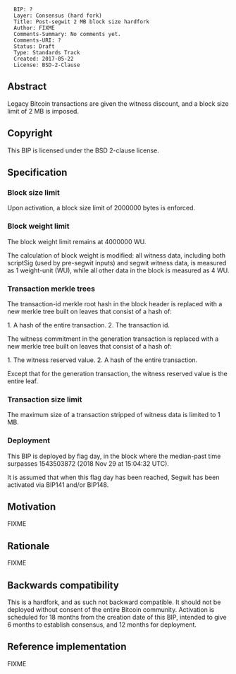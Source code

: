 <pre>
  BIP: ?
  Layer: Consensus (hard fork)
  Title: Post-segwit 2 MB block size hardfork
  Author: FIXME
  Comments-Summary: No comments yet.
  Comments-URI: ?
  Status: Draft
  Type: Standards Track
  Created: 2017-05-22
  License: BSD-2-Clause
</pre>

==Abstract==

Legacy Bitcoin transactions are given the witness discount, and a block size limit of 2 MB is imposed.

==Copyright==

This BIP is licensed under the BSD 2-clause license.

==Specification==

===Block size limit===

Upon activation, a block size limit of 2000000 bytes is enforced.

===Block weight limit===

The block weight limit remains at 4000000 WU.

The calculation of block weight is modified:
all witness data, including both scriptSig (used by pre-segwit inputs) and segwit witness data, is measured as 1 weight-unit (WU), while all other data in the block is measured as 4 WU.

===Transaction merkle trees===

The transaction-id merkle root hash in the block header is replaced with a new merkle tree built on leaves that consist of a hash of:

1. A hash of the entire transaction.
2. The transaction id.

The witness commitment in the generation transaction is replaced with a new merkle tree built on leaves that consist of a hash of:

1. The witness reserved value.
2. A hash of the entire transaction.

Except that for the generation transaction, the witness reserved value is the entire leaf.

===Transaction size limit===

The maximum size of a transaction stripped of witness data is limited to 1 MB.

===Deployment===

This BIP is deployed by flag day, in the block where the median-past time surpasses 1543503872 (2018 Nov 29 at 15:04:32 UTC).

It is assumed that when this flag day has been reached, Segwit has been activated via BIP141 and/or BIP148.

==Motivation==

FIXME

==Rationale==

FIXME

==Backwards compatibility==

This is a hardfork, and as such not backward compatible.
It should not be deployed without consent of the entire Bitcoin community.
Activation is scheduled for 18 months from the creation date of this BIP, intended to give 6 months to establish consensus, and 12 months for deployment.

==Reference implementation==

FIXME
